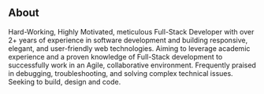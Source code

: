 <h2> About </h2>

Hard-Working, Highly Motivated, meticulous Full-Stack Developer with over 2+ years of experience in
software development and building responsive, elegant, and user-friendly web technologies.
Aiming to leverage academic experience and a proven knowledge of Full-Stack development to
successfully work in an Agile, collaborative environment. Frequently praised in debugging, troubleshooting, and
solving complex technical issues. Seeking to build, design and code.

